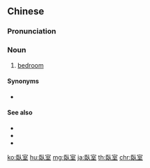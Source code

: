 {{also|卧室}}
==Chinese==
{{zh-forms|s=卧室}}

===Pronunciation===
{{zh-pron
|m=wò室
|c=ngo6 sat1
|mn=qz:ngō͘-siak/xm:gō-sek/zz:gō-sit
|ma=y
|cat=n
}}

===Noun===
{{zh-noun}}

# [[bedroom]]

====Synonyms====
* {{qualifier|archaic}} {{zh-l|臥內}}

====See also====
* {{zh-l|寄宿舍}}
* {{zh-l|宿舍}}
* {{zh-l|學寮}}

{{zh-cat|Advanced}}

[[ko:臥室]]
[[hu:臥室]]
[[mg:臥室]]
[[ja:臥室]]
[[th:臥室]]
[[chr:臥室]]